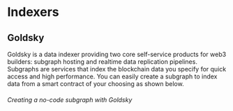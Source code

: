# Indexers

## Goldsky
Goldsky is a data indexer providing two core self-service products for web3 builders: subgraph hosting and realtime data replication pipelines. Subgraphs are services that index the blockchain data you specify for quick access and high performance. You can easily create a subgraph to index data from a smart contract of your choosing as shown below.

###### Creating a no-code subgraph with Goldsky
